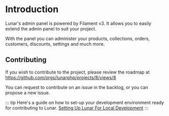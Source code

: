 # Introduction

Lunar's admin panel is powered by Filament v3. It allows you to easily extend the admin panel to suit your project.

With the panel you can administer your products, collections, orders, customers, discounts, settings and much more.

## Contributing

If you wish to contribute to the project, please review the roadmap at https://github.com/orgs/lunarphp/projects/8/views/8

You can request to contribute on an issue in the backlog, or you can propose a new issue.

::: tip
Here's a guide on how to set-up your development environment ready for contributing to Lunar.
[Setting Up Lunar For Local Development](/core/local-development)
:::
